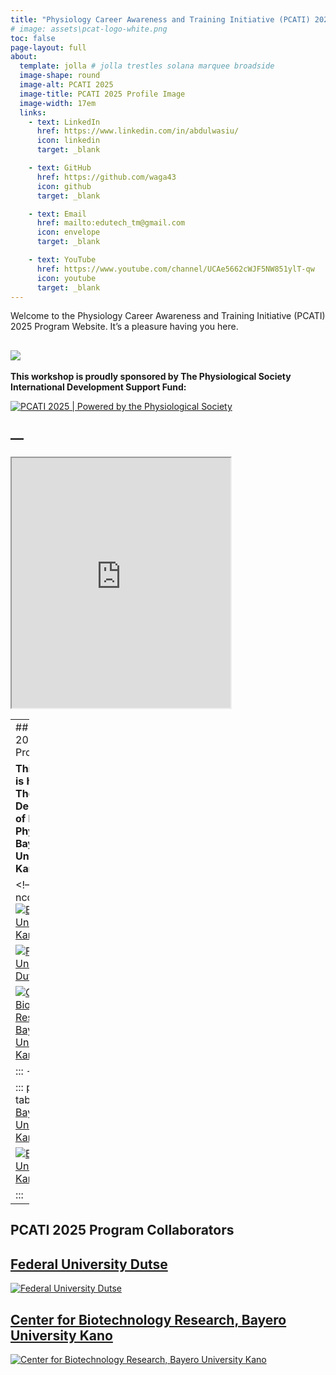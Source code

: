 ```yaml
---
title: "Physiology Career Awareness and Training Initiative (PCATI) 2025 Program"
# image: assets\pcat-logo-white.png
toc: false
page-layout: full
about: 
  template: jolla # jolla trestles solana marquee broadside
  image-shape: round
  image-alt: PCATI 2025
  image-title: PCATI 2025 Profile Image
  image-width: 17em
  links:
    - text: LinkedIn
      href: https://www.linkedin.com/in/abdulwasiu/
      icon: linkedin
      target: _blank

    - text: GitHub
      href: https://github.com/waga43
      icon: github
      target: _blank

    - text: Email
      href: mailto:edutech_tm@gmail.com
      icon: envelope
      target: _blank

    - text: YouTube
      href: https://www.youtube.com/channel/UCAe5662cWJF5NW851ylT-qw
      icon: youtube
      target: _blank
---
```



Welcome to the Physiology Career Awareness and Training Initiative (PCATI) 2025 Program Website. It's a pleasure having you here.

![](assets\pcat-logo-white.png){fig-align="center"}
---

**This workshop is proudly sponsored by The Physiological Society International Development Support Fund:**


[![PCATI 2025 | Powered by the Physiological Society](assets\the-physiological-society-logo.png)](https://physoc.org)


<!-- {{< html "https://www.physoc.org/" height="500px" width="500px" >}} -->

---
---

```{=html}
<iframe width="350" height="400" src="https://physoc.org/" title="Physoc Website"></iframe>
```
---
## PCATI 2025 Program Host

**This Program is hosted by The Department of Human Physiology, Bayero University Kano:**

<!-- ::: {layout-ncol=3}
[![Bayero University Kano](assets\buk3.png)](https://buk.edu.ng)

[![Federal University Dutse](assets\fud3.png)](https://fud.edu.ng)

[![Center for Biotechnology Research, Bayero University Kano](assets\cbr2.png)](https://www.linkedin.com/company/center-for-biotechnology-research-bayero-university-kano)

::: -->

::: panel-tabset
## [Bayero University Kano](https://buk.edu.ng)

[![Bayero University Kano](assets\buk3.png)](https://buk.edu.ng)

:::

---

## PCATI 2025 Program Collaborators

::: panel-tabset
## [Federal University Dutse](https://fud.edu.ng)

[![Federal University Dutse](assets\fud3.png)](https://fud.edu.ng)

:::

::: panel-tabset
## [Center for Biotechnology Research, Bayero University Kano](https://www.linkedin.com/company/center-for-biotechnology-research-bayero-university-kano)

[![Center for Biotechnology Research, Bayero University Kano](assets\cbr2.png)](https://www.linkedin.com/company/center-for-biotechnology-research-bayero-university-kano)

:::

<script async data-uid="d50aa5484f" src="https://edutechtainment.kit.com/d50aa5484f/index.js"></script>